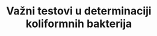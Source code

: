 ---
title: Važni testovi u determinaciji koliformnih bakterija
description: Pregled testova za koliformne bakterije
---